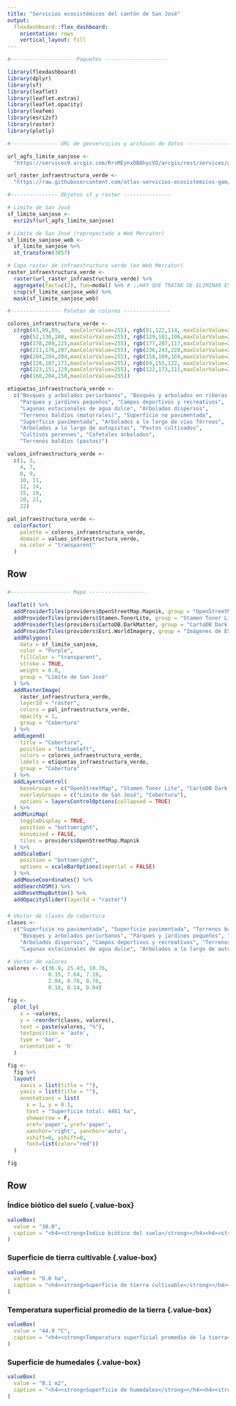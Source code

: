 ```yaml
---
title: "Servicios ecosistémicos del cantón de San José"
output: 
  flexdashboard::flex_dashboard:
    orientation: rows
    vertical_layout: fill
---
```


```r
#-------------------- Paquetes --------------------

library(flexdashboard)
library(dplyr)
library(sf)
library(leaflet)
library(leaflet.extras)
library(leaflet.opacity)
library(leafem)
library(esri2sf)
library(raster)
library(plotly)

#--------------- URL de geoservicios y archivos de datos --------------

url_agfs_limite_sanjose <-
  "https://services9.arcgis.com/RrvMEynxDB8hycVO/arcgis/rest/services/gam_limite_san_jose/FeatureServer/0"

url_raster_infraestructura_verde <-
  "https://raw.githubusercontent.com/atlas-servicios-ecosistemicos-gam/datos-infraestructura-verde/master/sanjose/IV_SAN_JOSE_WEB.TIF"

#--------------- Objetos sf y raster ---------------

# Límite de San José
sf_limite_sanjose <- 
  esri2sf(url_agfs_limite_sanjose)

# Límite de San José (reproyectado a Web Mercator)
sf_limite_sanjose_web <- 
  sf_limite_sanjose %>%
  st_transform(3857)

# Capa raster de infraestructura verde (en Web Mercator)
raster_infraestructura_verde <-
  raster(url_raster_infraestructura_verde) %>%
  aggregate(fact=c(2), fun=modal) %>% # ¡¡HAY QUE TRATAR DE ELIMINAR ESTA AGRUPACIÓN. PODRÍA FUNCIONAR AL USAR MÁS MEMORIA LINUX!!
  crop(sf_limite_sanjose_web) %>%
  mask(sf_limite_sanjose_web)

#---------------- Paletas de colores ---------------

colores_infraestructura_verde <- 
  c(rgb(43,99,89,   maxColorValue=255), rgb(81,122,114, maxColorValue=255), 
    rgb(52,130,100, maxColorValue=255), rgb(129,181,106,maxColorValue=255),
    rgb(178,209,225,maxColorValue=255), rgb(177,207,117,maxColorValue=255),
    rgb(211,176,207,maxColorValue=255), rgb(236,243,228,maxColorValue=255), 
    rgb(204,204,204,maxColorValue=255), rgb(158,109,169,maxColorValue=255),
    rgb(128,107,171,maxColorValue=255), rgb(69,155,122, maxColorValue=255), 
    rgb(223,151,129,maxColorValue=255), rgb(122,173,111,maxColorValue=255), 
    rgb(168,204,158,maxColorValue=255))

etiquetas_infraestructura_verde <- 
  c("Bosques y arbolados periurbanos", "Bosques y arbolados en riberas de ríos", 
    "Parques y jardines pequeños", "Campos deportivos y recreativos", 
    "Lagunas estacionales de agua dulce", "Arbolados dispersos", 
    "Terrenos baldíos (matorrales)", "Superficie no pavimentada", 
    "Superficie pavimentada", "Arbolados a lo largo de vías férreas", 
    "Arbolados a lo largo de autopistas", "Pastos cultivados", 
    "Cultivos perennes", "Cafetales arbolados",
    "Terrenos baldíos (pastos)")

values_infraestructura_verde <- 
  c(1, 3, 
    4, 7, 
    8, 9, 
    10, 11, 
    12, 14, 
    15, 19, 
    20, 21, 
    22)

pal_infraestructura_verde <- 
  colorFactor(
    palette = colores_infraestructura_verde, 
    domain = values_infraestructura_verde,
    na.color = "transparent"
  )

```


Row {data-height=600}
-----------------------------------------------------------------------

### {data-width=650}
```r

#------------------- Mapa ------------------

leaflet() %>%
  addProviderTiles(providers$OpenStreetMap.Mapnik, group = "OpenStreetMap") %>%
  addProviderTiles(providers$Stamen.TonerLite, group = "Stamen Toner Lite") %>%
  addProviderTiles(providers$CartoDB.DarkMatter, group = "CartoDB Dark Matter") %>%
  addProviderTiles(providers$Esri.WorldImagery, group = "Imágenes de ESRI") %>%
  addPolygons(
    data = sf_limite_sanjose,
    color = "Purple",
    fillColor = "transparent",
    stroke = TRUE,
    weight = 6.0,
    group = "Límite de San José"
  ) %>%
  addRasterImage(
    raster_infraestructura_verde,
    layerId = "raster",    
    colors = pal_infraestructura_verde,
    opacity = 1,
    group = "Cobertura"
  ) %>%
  addLegend(
    title = "Cobertura",
    position = "bottomleft",
    colors = colores_infraestructura_verde,
    labels = etiquetas_infraestructura_verde,
    group = "Cobertura"
  ) %>%
  addLayersControl(
    baseGroups = c("OpenStreetMap", "Stamen Toner Lite", "CartoDB Dark Matter", "Imágenes de ESRI"),
    overlayGroups = c("Límite de San José", "Cobertura"),
    options = layersControlOptions(collapsed = TRUE)    
  ) %>%  
  addMiniMap(
    toggleDisplay = TRUE,
    position = "bottomright",
    minimized = FALSE,
    tiles = providers$OpenStreetMap.Mapnik
  ) %>%
  addScaleBar(
    position = "bottomright",
    options = scaleBarOptions(imperial = FALSE)
  ) %>%
  addMouseCoordinates() %>%
  addSearchOSM() %>%
  addResetMapButton() %>%
  addOpacitySlider(layerId = "raster")
```

### {data-width=350}
```r

# Vector de clases de cobertura
clases <- 
  c("Superficie no pavimentada", "Superficie pavimentada", "Terrenos baldíos (pastos)",
    "Bosques y arbolados periurbanos", "Parques y jardines pequeños", "Bosques y arbolados en riberas de ríos",
    "Arbolados dispersos", "Campos deportivos y recreativos", "Terrenos baldíos (matorrales)",
    "Lagunas estacionales de agua dulce", "Arbolados a lo largo de autopistas", "Arbolados a lo largo de vías ferreas")

# Vector de valores
valores <- c(36.9, 25.43, 10.76, 
             8.15, 7.64, 7.19, 
             2.04, 0.76, 0.76,
             0.18, 0.14, 0.04)

fig <- 
  plot_ly(
    x = ~valores,
    y = ~reorder(clases, valores),
    text = paste(valores, "%"), 
    textposition = 'auto',
    type = 'bar', 
    orientation = 'h'
  )

fig <-
  fig %>%
  layout(
    xaxis = list(title = ""),
    yaxis = list(title = ""),
    annotations = list(
      x = 1, y = 0.1, 
      text = "Superficie total: 4461 ha", 
      showarrow = F, 
      xref='paper', yref='paper', 
      xanchor='right', yanchor='auto', 
      xshift=0, yshift=0,
      font=list(color="red"))
  )

fig

```

Row {data-height=200}
-----------------------------------------------------------------------

### Índice biótico del suelo {.value-box} {data-width=250}
```r
valueBox(
  value = "30.0", 
  caption = "<h4><strong>Índice biótico del suelo</strong></h4><h4><strong>SERVICIO ECOSISTÉMICO DE REGULACIÓN<br>Mitigación de escorrentía superficial</strong></h4>"
)
```

### Superficie de tierra cultivable {.value-box} {data-width=250}
```r
valueBox(
  value = "0.0 ha", 
  caption = "<h4><strong>Superficie de tierra cultivable</strong></h4><h4><strong>SERVICIO ECOSISTÉMICO DE APROVISIONAMIENTO<br>Suministro de alimentos</strong></h4>"
)
```

### Temperatura superficial promedio de la tierra {.value-box} {data-width=250}
```r
valueBox(
  value = "44.9 °C", 
  caption = "<h4><strong>Temperatura superficial promedio de la tierra</strong></h4><h4><strong>SERVICIO ECOSISTÉMICO DE REGULACIÓN<br>Regulación de temperatura urbana</strong></h4>"
)
```

### Superficie de humedales {.value-box} {data-width=250}
```r
valueBox(
  value = "8.1 m2", 
  caption = "<h4><strong>Superficie de humedales</strong></h4><h4><strong>SERVICIO ECOSISTÉMICO DE APROVISIONAMIENTO<br>Agua subterránea para fines no potables</strong></h4>"
)
```
